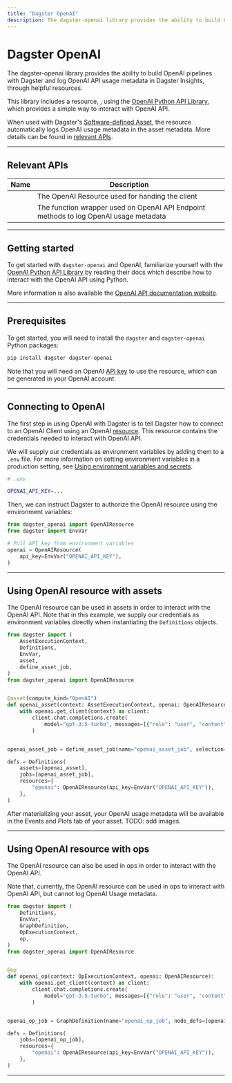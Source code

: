 ```yaml
---
title: "Dagster OpenAI"
description: The dagster-openai library provides the ability to build OpenAI pipelines with Dagster and log OpenAI API usage metadata in Dagster Insights, through helpful resources.
---
```


# Dagster OpenAI

The dagster-openai library provides the ability to build OpenAI pipelines with Dagster and log OpenAI API usage metadata in Dagster Insights, through helpful resources.

This library includes a resource, <PyObject module="dagster_openai" object="OpenAIResource" />, using the [OpenAI Python API Library](https://github.com/openai/openai-python), which provides a simple way to interact with OpenAI API.

When used with Dagster's [Software-defined Asset](/concepts/assets/software-defined-assets), the resource automatically logs OpenAI usage metadata in the asset metadata. More details can be found in [relevant APIs](#relevant-apis).


---

## Relevant APIs

| Name                                                                        | Description                                                                           |
| --------------------------------------------------------------------------- | ------------------------------------------------------------------------------------- |
| <PyObject module="dagster_openai" object="OpenAIResource" />                | The OpenAI Resource used for handing the client                                       |
| <PyObject module="dagster_openai" object="with_usage_metadata" />           | The function wrapper used on OpenAI API Endpoint methods to log OpenAI usage metadata |

---

## Getting started

To get started with `dagster-openai` and OpenAI, familiarize yourself with the [OpenAI Python API Library](https://github.com/openai/openai-python) by reading their docs which describe how to interact with the OpenAI API using Python.

More information is also available the [OpenAI API documentation website](https://platform.openai.com/docs/introduction).

---

## Prerequisites

To get started, you will need to install the `dagster` and `dagster-openai` Python packages:

```bash
pip install dagster dagster-openai
```

Note that you will need an OpenAI [API key](https://platform.openai.com/api-keys) to use the resource, which can be generated in your OpenAI account.

---

## Connecting to OpenAI

The first step in using OpenAI with Dagster is to tell Dagster how to connect to an OpenAI Client using an OpenAI [resource](/concepts/resources). This resource contains the credentials needed to interact with OpenAI API.

We will supply our credentials as environment variables by adding them to a `.env` file. For more information on setting environment variables in a production setting, see [Using environment variables and secrets](/guides/dagster/using-environment-variables-and-secrets).

```bash
# .env

OPENAI_API_KEY=...
```

Then, we can instruct Dagster to authorize the OpenAI resource using the environment variables:

```python dedent=4
from dagster_openai import OpenAIResource
from dagster import EnvVar

# Pull API key from environment variables
openai = OpenAIResource(
    api_key=EnvVar("OPENAI_API_KEY"),
)
```

---

## Using OpenAI resource with assets

The OpenAI resource can be used in assets in order to interact with the OpenAI API. Note that in this example, we supply our credentials as environment variables directly when instantiating the `Definitions` objects.

```python dedent=4
from dagster import (
    AssetExecutionContext,
    Definitions,
    EnvVar,
    asset,
    define_asset_job,
)
from dagster_openai import OpenAIResource


@asset(compute_kind="OpenAI")
def openai_asset(context: AssetExecutionContext, openai: OpenAIResource):
    with openai.get_client(context) as client:
        client.chat.completions.create(
            model="gpt-3.5-turbo", messages=[{"role": "user", "content": "Say this is a test."}]
        )


openai_asset_job = define_asset_job(name="openai_asset_job", selection="openai_asset")

defs = Definitions(
    assets=[openai_asset],
    jobs=[openai_asset_job],
    resources={
        "openai": OpenAIResource(api_key=EnvVar("OPENAI_API_KEY")),
    },
)
```

After materializing your asset, your OpenAI usage metadata will be available in the Events and Plots tab of your asset.
TODO: add images.

---

## Using OpenAI resource with ops

The OpenAI resource can also be used in ops in order to interact with the OpenAI API.

Note that, currently, the OpenAI resource can be used in ops to interact with OpenAI API, but cannot log OpenAI Usage metadata.

```python dedent=4
from dagster import (
    Definitions,
    EnvVar,
    GraphDefinition,
    OpExecutionContext,
    op,
)
from dagster_openai import OpenAIResource


@op
def openai_op(context: OpExecutionContext, openai: OpenAIResource):
    with openai.get_client(context) as client:
        client.chat.completions.create(
            model="gpt-3.5-turbo", messages=[{"role": "user", "content": "Say this is a test"}]
        )


openai_op_job = GraphDefinition(name="openai_op_job", node_defs=[openai_op]).to_job()

defs = Definitions(
    jobs=[openai_op_job],
    resources={
        "openai": OpenAIResource(api_key=EnvVar("OPENAI_API_KEY")),
    },
)
```

---
